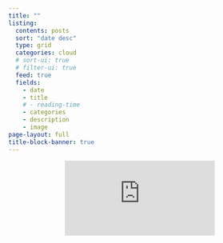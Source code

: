```yaml
---
title: ""
listing:
  contents: posts
  sort: "date desc"
  type: grid
  categories: cloud
  # sort-ui: true
  # filter-ui: true
  feed: true
  fields: 
    - date
    - title
    # - reading-time
    - categories
    - description
    - image
page-layout: full
title-block-banner: true
---
```


:::: {.columns}

::: {.column width="40%}

:::

::: {.column width="60%'}

<iframe src="https://embeds.beehiiv.com/f1edc1d7-9d22-462b-935c-78e350a21f60?slim=true" data-test-id="beehiiv-embed" frameborder="0" scrolling="no" style="margin: 0; border-radius: 0px !important; background-color: transparent;"></iframe>

:::

::::
